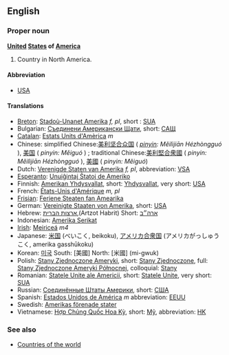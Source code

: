 ==English==
===Proper noun===
'''[[United]] [[State]]s of [[America]]'''

# Country in North America.

====Abbreviation====
*[[USA]]

====Translations====
*[[Breton]]: [[Stadoù-Unanet Amerika]] ''f, pl'', short : [[SUA]]
*Bulgarian: [[Съединени Американски Щати]], short: [[САЩ]]
*[[Catalan]]: [[Estats Units d'Amèrica]] ''m''
*Chinese: simplified Chinese:[[美利坚合众国]] ( ''[[pinyin]]: Měilìjiān Hézhòngguó'' ), [[美国]] ( ''pinyin: Měiguó'' ) ; traditional Chinese:[[美利堅合衆國]] ( ''pinyin: Měilìjiān Hézhòngguó'' ), [[美國]] ( ''pinyin: Měiguó'') 
*Dutch: [[Verenigde Staten van Amerika]] ''f, pl'', abbreviation: [[VSA]]
*[[Esperanto]]: [[Unuiĝintaj Ŝtatoj de Ameriko]]
*Finnish: [[Amerikan Yhdysvallat]], short: [[Yhdysvallat]], very short: [[USA]]
*French: [[États-Unis d'Amérique]] ''m, pl''
*[[Frisian]]: [[Feriene Steaten fan Amearika]]
*German: [[Vereinigte Staaten von Amerika]], short: [[USA]]
*Hebrew: [[ארצות הברית]],(Artzot Habrit) Short: [[ארה״ב]]
*Indonesian: [[Amerika Serikat]]
*[[Irish]]: [[Meiriceá]] ''m4''
*Japanese: [[米国]] (べいこく, beikoku), [[アメリカ合衆国]] (アメリカがっしゅうこく, amerika gasshūkoku)
*Korean: [[미국]] South: [美國] North: [米國] (mi-gwuk)
*Polish: [[Stany Zjednoczone Ameryki]], short: [[Stany Zjednoczone]], full: [[Stany Zjednoczone Ameryki Północnej]], colloquial: [[Stany]]
*Romanian: [[Statele Unite ale Americii]], short: [[Statele Unite]], very short: [[SUA]]
*Russian: [[Соединённые Штаты Америки]], short: [[США]]
*Spanish: [[Estados Unidos de América]] ''m'' abbreviation: [[EEUU]]
*Swedish: [[Amerikas förenade stater]]
*Vietnamese: [[Hợp Chủng Quốc Hoa Kỳ]], short: [[Mỹ]], abbreviation: [[HK]]

===See also===
*[[Countries of the world]]